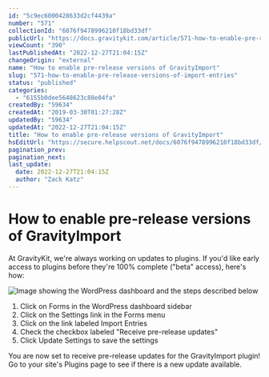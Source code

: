 ```yaml
---
id: "5c9ec6000428633d2cf4439a"
number: "571"
collectionId: "6076f9478996210f18bd33df"
publicUrl: "https://docs.gravitykit.com/article/571-how-to-enable-pre-release-versions-of-import-entries"
viewCount: "390"
lastPublishedAt: "2022-12-27T21:04:15Z"
changeOrigin: "external"
name: "How to enable pre-release versions of GravityImport"
slug: "571-how-to-enable-pre-release-versions-of-import-entries"
status: "published"
categories: 
  - "6155b0dee5648623c88e04fa"
createdBy: "59634"
createdAt: "2019-03-30T01:27:28Z"
updatedBy: "59634"
updatedAt: "2022-12-27T21:04:15Z"
title: "How to enable pre-release versions of GravityImport"
hsEditUrl: "https://secure.helpscout.net/docs/6076f9478996210f18bd33df/article/5c9ec6000428633d2cf4439a"
pagination_prev: 
pagination_next: 
last_update:
  date: 2022-12-27T21:04:15Z
  author: "Zack Katz"
---
```


# How to enable pre-release versions of GravityImport

At GravityKit, we're always working on updates to plugins. If you'd like early access to plugins before they're 100% complete ("beta" access), here's how:

![Image showing the WordPress dashboard and the steps described below](https://i.gravitykit.com/n39KLl+)

1. Click on Forms in the WordPress dashboard sidebar
2. Click on the Settings link in the Forms menu
3. Click on the link labeled Import Entries
4. Check the checkbox labeled "Receive pre-release updates"
5. Click Update Settings to save the settings

You are now set to receive pre-release updates for the GravityImport plugin! Go to your site's Plugins page to see if there is a new update available.